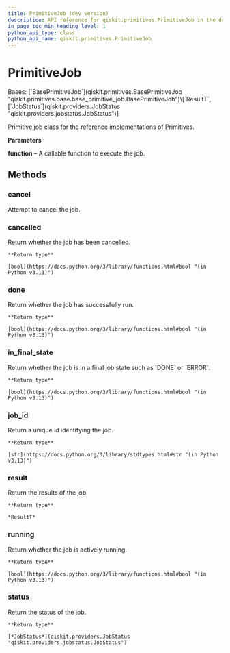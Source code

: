 ```yaml
---
title: PrimitiveJob (dev version)
description: API reference for qiskit.primitives.PrimitiveJob in the dev version of qiskit
in_page_toc_min_heading_level: 1
python_api_type: class
python_api_name: qiskit.primitives.PrimitiveJob
---
```


# PrimitiveJob

<Class id="qiskit.primitives.PrimitiveJob" isDedicatedPage={true} github="https://github.com/Qiskit/qiskit/tree/stable/2.0/qiskit/primitives/primitive_job.py#L25-L81" signature="qiskit.primitives.PrimitiveJob(function, *args, **kwargs)" modifiers="class">
  Bases: [`BasePrimitiveJob`](qiskit.primitives.BasePrimitiveJob "qiskit.primitives.base.base_primitive_job.BasePrimitiveJob")\[`ResultT`, [`JobStatus`](qiskit.providers.JobStatus "qiskit.providers.jobstatus.JobStatus")]

  Primitive job class for the reference implementations of Primitives.

  **Parameters**

  **function** – A callable function to execute the job.

  ## Methods

  ### cancel

  <Function id="qiskit.primitives.PrimitiveJob.cancel" github="https://github.com/Qiskit/qiskit/tree/stable/2.0/qiskit/primitives/primitive_job.py#L67-L69" signature="cancel()">
    Attempt to cancel the job.
  </Function>

  ### cancelled

  <Function id="qiskit.primitives.PrimitiveJob.cancelled" github="https://github.com/Qiskit/qiskit/tree/stable/2.0/qiskit/primitives/primitive_job.py#L77-L78" signature="cancelled()">
    Return whether the job has been cancelled.

    **Return type**

    [bool](https://docs.python.org/3/library/functions.html#bool "(in Python v3.13)")
  </Function>

  ### done

  <Function id="qiskit.primitives.PrimitiveJob.done" github="https://github.com/Qiskit/qiskit/tree/stable/2.0/qiskit/primitives/primitive_job.py#L71-L72" signature="done()">
    Return whether the job has successfully run.

    **Return type**

    [bool](https://docs.python.org/3/library/functions.html#bool "(in Python v3.13)")
  </Function>

  ### in\_final\_state

  <Function id="qiskit.primitives.PrimitiveJob.in_final_state" github="https://github.com/Qiskit/qiskit/tree/stable/2.0/qiskit/primitives/primitive_job.py#L80-L81" signature="in_final_state()">
    Return whether the job is in a final job state such as `DONE` or `ERROR`.

    **Return type**

    [bool](https://docs.python.org/3/library/functions.html#bool "(in Python v3.13)")
  </Function>

  ### job\_id

  <Function id="qiskit.primitives.PrimitiveJob.job_id" github="https://github.com/Qiskit/qiskit/tree/stable/2.0/qiskit/primitives/base/base_primitive_job.py#L39-L41" signature="job_id()">
    Return a unique id identifying the job.

    **Return type**

    [str](https://docs.python.org/3/library/stdtypes.html#str "(in Python v3.13)")
  </Function>

  ### result

  <Function id="qiskit.primitives.PrimitiveJob.result" github="https://github.com/Qiskit/qiskit/tree/stable/2.0/qiskit/primitives/primitive_job.py#L49-L51" signature="result()">
    Return the results of the job.

    **Return type**

    *ResultT*
  </Function>

  ### running

  <Function id="qiskit.primitives.PrimitiveJob.running" github="https://github.com/Qiskit/qiskit/tree/stable/2.0/qiskit/primitives/primitive_job.py#L74-L75" signature="running()">
    Return whether the job is actively running.

    **Return type**

    [bool](https://docs.python.org/3/library/functions.html#bool "(in Python v3.13)")
  </Function>

  ### status

  <Function id="qiskit.primitives.PrimitiveJob.status" github="https://github.com/Qiskit/qiskit/tree/stable/2.0/qiskit/primitives/primitive_job.py#L53-L61" signature="status()">
    Return the status of the job.

    **Return type**

    [*JobStatus*](qiskit.providers.JobStatus "qiskit.providers.jobstatus.JobStatus")
  </Function>
</Class>

